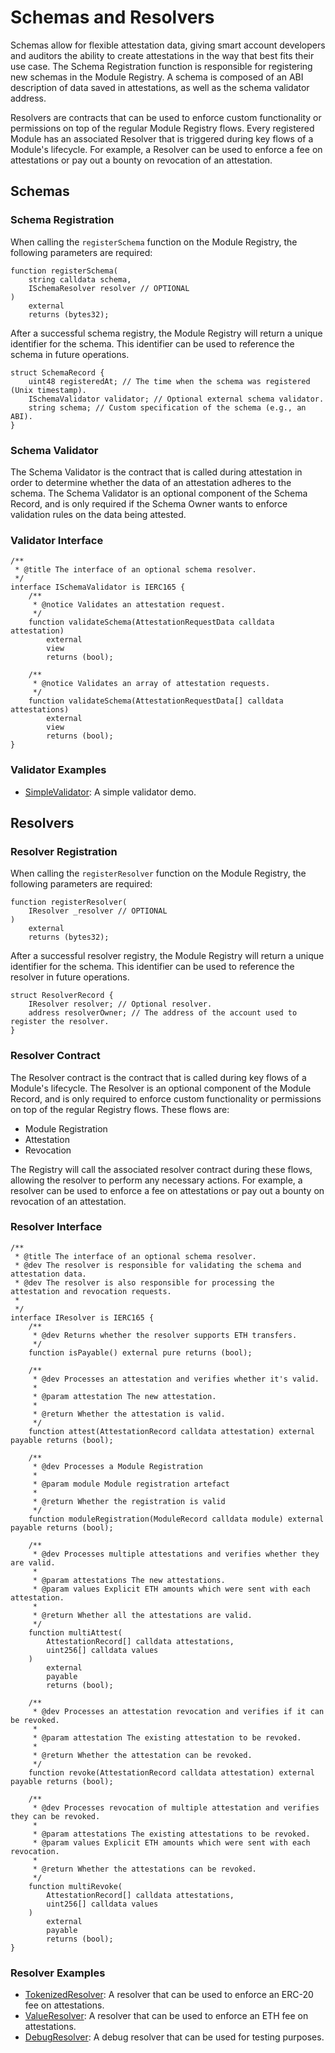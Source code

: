 # Schemas and Resolvers

Schemas allow for flexible attestation data, giving smart account developers and auditors the ability to create attestations in the way that best fits their use case. The Schema Registration function is responsible for registering new schemas in the Module Registry. A schema is composed of an ABI description of data saved in attestations, as well as the schema validator address.

Resolvers are contracts that can be used to enforce custom functionality or permissions on top of the regular Module Registry flows. Every registered Module has an associated Resolver that is triggered during key flows of a Module's lifecycle. For example, a Resolver can be used to enforce a fee on attestations or pay out a bounty on revocation of an attestation.

## Schemas

### Schema Registration

When calling the `registerSchema` function on the Module Registry, the following parameters are required:

```solidity
function registerSchema(
    string calldata schema,
    ISchemaResolver resolver // OPTIONAL
)
    external
    returns (bytes32);
```

After a successful schema registry, the Module Registry will return a unique identifier for the schema. This identifier can be used to reference the schema in future operations.

```solidity
struct SchemaRecord {
    uint48 registeredAt; // The time when the schema was registered (Unix timestamp).
    ISchemaValidator validator; // Optional external schema validator.
    string schema; // Custom specification of the schema (e.g., an ABI).
}
```

### Schema Validator

The Schema Validator is the contract that is called during attestation in order to determine whether the data of an attestation adheres to the schema. The Schema Validator is an optional component of the Schema Record, and is only required if the Schema Owner wants to enforce validation rules on the data being attested.

### Validator Interface

```solidity
/**
 * @title The interface of an optional schema resolver.
 */
interface ISchemaValidator is IERC165 {
    /**
     * @notice Validates an attestation request.
     */
    function validateSchema(AttestationRequestData calldata attestation)
        external
        view
        returns (bool);

    /**
     * @notice Validates an array of attestation requests.
     */
    function validateSchema(AttestationRequestData[] calldata attestations)
        external
        view
        returns (bool);
}
```

### Validator Examples

- [SimpleValidator](https://github.com/rhinestonewtf/registry/blob/main/src/external/examples/SimpleValidator.sol): A simple validator demo.

## Resolvers

### Resolver Registration

When calling the `registerResolver` function on the Module Registry, the following parameters are required:

```solidity
function registerResolver(
    IResolver _resolver // OPTIONAL
)
    external
    returns (bytes32);
```

After a successful resolver registry, the Module Registry will return a unique identifier for the schema. This identifier can be used to reference the resolver in future operations.

```solidity
struct ResolverRecord {
    IResolver resolver; // Optional resolver.
    address resolverOwner; // The address of the account used to register the resolver.
}
```

### Resolver Contract

The Resolver contract is the contract that is called during key flows of a Module's lifecycle. The Resolver is an optional component of the Module Record, and is only required to enforce custom functionality or permissions on top of the regular Registry flows. These flows are:

- Module Registration
- Attestation
- Revocation

The Registry will call the associated resolver contract during these flows, allowing the resolver to perform any necessary actions. For example, a resolver can be used to enforce a fee on attestations or pay out a bounty on revocation of an attestation.

### Resolver Interface

```solidity
/**
 * @title The interface of an optional schema resolver.
 * @dev The resolver is responsible for validating the schema and attestation data.
 * @dev The resolver is also responsible for processing the attestation and revocation requests.
 *
 */
interface IResolver is IERC165 {
    /**
     * @dev Returns whether the resolver supports ETH transfers.
     */
    function isPayable() external pure returns (bool);

    /**
     * @dev Processes an attestation and verifies whether it's valid.
     *
     * @param attestation The new attestation.
     *
     * @return Whether the attestation is valid.
     */
    function attest(AttestationRecord calldata attestation) external payable returns (bool);

    /**
     * @dev Processes a Module Registration
     *
     * @param module Module registration artefact
     *
     * @return Whether the registration is valid
     */
    function moduleRegistration(ModuleRecord calldata module) external payable returns (bool);

    /**
     * @dev Processes multiple attestations and verifies whether they are valid.
     *
     * @param attestations The new attestations.
     * @param values Explicit ETH amounts which were sent with each attestation.
     *
     * @return Whether all the attestations are valid.
     */
    function multiAttest(
        AttestationRecord[] calldata attestations,
        uint256[] calldata values
    )
        external
        payable
        returns (bool);

    /**
     * @dev Processes an attestation revocation and verifies if it can be revoked.
     *
     * @param attestation The existing attestation to be revoked.
     *
     * @return Whether the attestation can be revoked.
     */
    function revoke(AttestationRecord calldata attestation) external payable returns (bool);

    /**
     * @dev Processes revocation of multiple attestation and verifies they can be revoked.
     *
     * @param attestations The existing attestations to be revoked.
     * @param values Explicit ETH amounts which were sent with each revocation.
     *
     * @return Whether the attestations can be revoked.
     */
    function multiRevoke(
        AttestationRecord[] calldata attestations,
        uint256[] calldata values
    )
        external
        payable
        returns (bool);
}
```

### Resolver Examples

- [TokenizedResolver](https://github.com/rhinestonewtf/registry/blob/main/src/external/examples/TokenizedResolver.sol): A resolver that can be used to enforce an ERC-20 fee on attestations.
- [ValueResolver](https://github.com/rhinestonewtf/registry/blob/main/src/external/examples/ValueResolver.sol): A resolver that can be used to enforce an ETH fee on attestations.
- [DebugResolver](https://github.com/rhinestonewtf/registry/blob/main/src/external/examples/DebugResolver.sol): A debug resolver that can be used for testing purposes.
